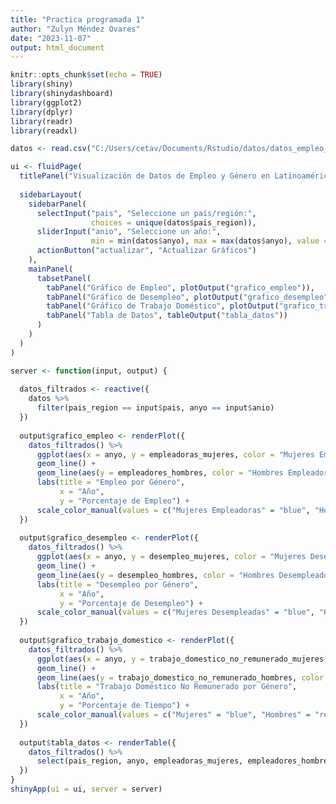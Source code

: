 ```yaml
---
title: "Practica programada 1"
author: "Zulyn Méndez Ovares"
date: "2023-11-07"
output: html_document
---
```


```r
knitr::opts_chunk$set(echo = TRUE)
library(shiny)
library(shinydashboard)
library(ggplot2)
library(dplyr)
library(readr)
library(readxl)
```

```r
datos <- read.csv("C:/Users/cetav/Documents/Rstudio/datos/datos_empleo_genero.csv")
```

```r

ui <- fluidPage(
  titlePanel("Visualización de Datos de Empleo y Género en Latinoamérica y el Caribe"),
  
  sidebarLayout(
    sidebarPanel(
      selectInput("pais", "Seleccione un país/región:",
                  choices = unique(datos$pais_region)),
      sliderInput("anio", "Seleccione un año:",
                  min = min(datos$anyo), max = max(datos$anyo), value = max(datos$anyo)),
      actionButton("actualizar", "Actualizar Gráficos")
    ),
    mainPanel(
      tabsetPanel(
        tabPanel("Gráfico de Empleo", plotOutput("grafico_empleo")),
        tabPanel("Gráfico de Desempleo", plotOutput("grafico_desempleo")),
        tabPanel("Gráfico de Trabajo Doméstico", plotOutput("grafico_trabajo_domestico")),
        tabPanel("Tabla de Datos", tableOutput("tabla_datos"))
      )
    )
  )
)

server <- function(input, output) {
  
  datos_filtrados <- reactive({
    datos %>%
      filter(pais_region == input$pais, anyo == input$anio)
  })
  
  output$grafico_empleo <- renderPlot({
    datos_filtrados() %>%
      ggplot(aes(x = anyo, y = empleadoras_mujeres, color = "Mujeres Empleadoras")) +
      geom_line() +
      geom_line(aes(y = empleadores_hombres, color = "Hombres Empleadores")) +
      labs(title = "Empleo por Género",
           x = "Año",
           y = "Porcentaje de Empleo") +
      scale_color_manual(values = c("Mujeres Empleadoras" = "blue", "Hombres Empleadores" = "red"))
  })
  
  output$grafico_desempleo <- renderPlot({
    datos_filtrados() %>%
      ggplot(aes(x = anyo, y = desempleo_mujeres, color = "Mujeres Desempleadas")) +
      geom_line() +
      geom_line(aes(y = desempleo_hombres, color = "Hombres Desempleados")) +
      labs(title = "Desempleo por Género",
           x = "Año",
           y = "Porcentaje de Desempleo") +
      scale_color_manual(values = c("Mujeres Desempleadas" = "blue", "Hombres Desempleados" = "red"))
  })
  
  output$grafico_trabajo_domestico <- renderPlot({
    datos_filtrados() %>%
      ggplot(aes(x = anyo, y = trabajo_domestico_no_remunerado_mujeres, color = "Mujeres")) +
      geom_line() +
      geom_line(aes(y = trabajo_domestico_no_remunerado_hombres, color = "Hombres")) +
      labs(title = "Trabajo Doméstico No Remunerado por Género",
           x = "Año",
           y = "Porcentaje de Tiempo") +
      scale_color_manual(values = c("Mujeres" = "blue", "Hombres" = "red"))
  })
  
  output$tabla_datos <- renderTable({
    datos_filtrados() %>%
      select(pais_region, anyo, empleadoras_mujeres, empleadores_hombres, desempleo_mujeres, desempleo_hombres, trabajo_domestico_no_remunerado_mujeres, trabajo_domestico_no_remunerado_hombres)
  })
}
shinyApp(ui = ui, server = server)

```

